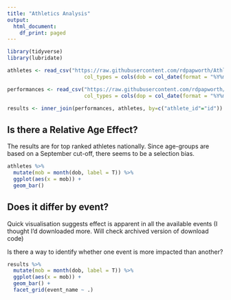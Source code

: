 ```yaml
---
title: "Athletics Analysis"
output:
  html_document:
    df_print: paged
---
```



```r
library(tidyverse)
library(lubridate)

athletes <- read_csv("https://raw.githubusercontent.com/rdpapworth/Athletics/master/data/athletes.txt",
                         col_types = cols(dob = col_date(format = "%Y%m%d")))

performances <- read_csv("https://raw.githubusercontent.com/rdpapworth/Athletics/master/data/performances.txt",
                         col_types = cols(dop = col_date(format = "%Y%m%d")))

results <- inner_join(performances, athletes, by=c("athlete_id"="id"))
```

## Is there a Relative Age Effect?

The results are for top ranked athletes nationally. Since age-groups are based on a September cut-off, there seems to be a selection bias.

```r
athletes %>%
  mutate(mob = month(dob, label = T)) %>%
  ggplot(aes(x = mob)) +
  geom_bar()
```

## Does it differ by event?

Quick visualisation suggests effect is apparent in all the available events (I thought I'd downloaded more. Will check archived version of download code)

Is there a way to identify whether one event is more impacted than another?
```r
results %>%
  mutate(mob = month(dob, label = T)) %>%
  ggplot(aes(x = mob)) +
  geom_bar() +
  facet_grid(event_name ~ .)
```